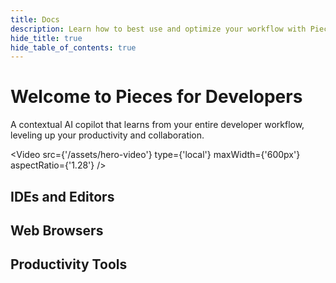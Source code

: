 ```yaml
---
title: Docs
description: Learn how to best use and optimize your workflow with Pieces for Developers! Read the sections in sequential order or click the links in the navigation on the right to get directly to the topic you need.
hide_title: true
hide_table_of_contents: true
---
```



<div className={'hero-container'}>
  <div style={{display: 'flex', flexDirection: 'column', alignItems: 'center', justifyContent: 'center', margin: '20px 0'}}>
    <h1 style={{color: 'var(--ifm-color-primary-darkest)', fontSize: '2.5rem', textAlign: 'center', marginBottom: 0}}>
      Welcome to Pieces for Developers
    </h1>
    <p style={{color: 'var(--ifm-color-primary-darkest)', fontSize: '1rem', textAlign: 'center'}}>
      A contextual AI copilot that learns from your entire developer workflow, leveling up your productivity and collaboration.
    </p>
    <CTAButton
      href={"/installation-getting-started/what-am-i-installing"}
      label={'Get Started'}
    />
  </div>

  <Video
    src={'/assets/hero-video'}
    type={'local'}
    maxWidth={'600px'}
    aspectRatio={'1.28'}
  />
</div>

## IDEs and Editors

<Grid cols={3}>
  <Card icon={'/assets/vscode_logo.png'} title={'VS Code'} description={'VS Code is a lightweight but powerful source code editor which runs on your desktop and is available for Windows, macOS and Linux.'} href={'/extensions-plugins/vscode'} />
  <Card icon={'/assets/jetbrains_logo.png'} title={'JetBrains'} description={'JetBrains is a software development company whose tools are targeted towards software developers and project managers.'} href={'/extensions-plugins/jetbrains'} />
  <Card icon={'/assets/visual_studio_logo.png'} title={'Visual Studio'} description={'Visual Studio is an integrated development environment (IDE) from Microsoft. It is used to develop computer programs, as well as websites, web apps, web services and mobile apps.'} href={'/extensions-plugins/visual-studio'} />
  <Card icon={'/assets/ads_logo.png'} title={'Azure Data Studio'} description={'Azure Data Studio is a cross-platform database tool for data professionals using the Microsoft family of on-premises and cloud data platforms on Windows, macOS, and Linux.'} href={'/extensions-plugins/azure-data-studio'} />
</Grid>

## Web Browsers

<Grid cols={3}>
  <Card icon={'/assets/chrome_logo.png'} title={'Google Chrome'} description={'Google Chrome is a cross-platform web browser developed by Google. It was first released in 2008 for Microsoft Windows, and was later ported to Linux, macOS, iOS, and Android.'} href={'/extensions-plugins/web-extension'} />
  <Card icon={'/assets/firefox_logo.png'} title={'Mozilla Firefox'} description={'Mozilla Firefox, or simply Firefox, is a free and open-source web browser developed by the Mozilla Foundation and its subsidiary, the Mozilla Corporation.'} href={'/extensions-plugins/web-extension'} />
  <Card icon={'/assets/brave_logo.png'} title={'Brave'} description={'Brave is a free and open-source web browser developed by Brave Software, Inc. based on the Chromium web browser.'} href={'/extensions-plugins/web-extension'} />
  <Card icon={'/assets/opera_logo.png'} title={'Opera'} description={'Opera is a freeware web browser for Microsoft Windows, Android, iOS, macOS, and Linux operating systems, developed by Opera Software.'} href={'/extensions-plugins/web-extension'} />
  <Card icon={'/assets/edge_logo.png'} title={'Microsoft Edge'} description={'Microsoft Edge is a cross-platform web browser developed by Microsoft. It was first released for Windows 10 and Xbox One in 2015, then for Android and iOS in 2017, for macOS in 2019, and as a preview for Linux in October 2020.'} href={'/extensions-plugins/web-extension'} />
</Grid>

## Productivity Tools

<Grid cols={3}>
  <Card icon={'/assets/obsidian_logo.png'} title={'Obsidian'} description={'Obsidian is a powerful knowledge base that works on top of a local folder of plain text Markdown files.'} href={'/extensions-plugins/obsidian'} />
  <Card icon={'/assets/teams_logo.png'} title={'Microsoft Teams'} description={'Microsoft Teams is a proprietary business communication platform developed by Microsoft, as part of the Microsoft 365 family of products.'} href={'/extensions-plugins/microsoft-teams'} />
</Grid>
